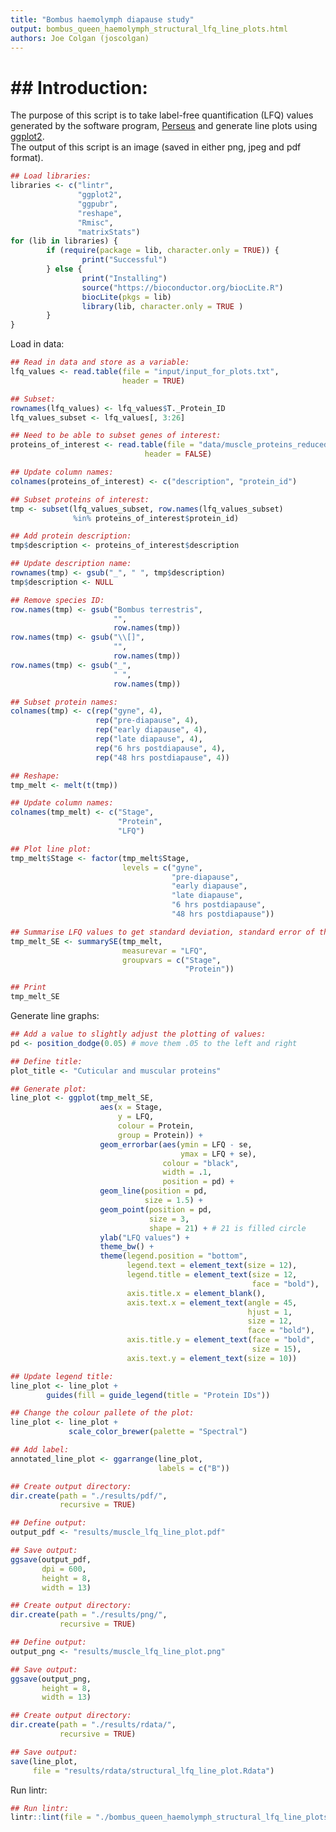 ```yaml
---
title: "Bombus haemolymph diapause study"
output: bombus_queen_haemolymph_structural_lfq_line_plots.html
authors: Joe Colgan (joscolgan)
---
```


## Introduction:
=============

The purpose of this script is to take label-free quantification (LFQ) values generated by the software program, [Perseus](https://www.biochem.mpg.de/5111810/perseus) and generate line plots using [ggplot2](https://ggplot2.tidyverse.org/).  
The output of this script is an image (saved in either png, jpeg and pdf format).

```r
## Load libraries:
libraries <- c("lintr",
               "ggplot2",
               "ggpubr",
               "reshape",
               "Rmisc",
               "matrixStats")
for (lib in libraries) {
        if (require(package = lib, character.only = TRUE)) {
                print("Successful")
        } else {
                print("Installing")
                source("https://bioconductor.org/biocLite.R")
                biocLite(pkgs = lib)
                library(lib, character.only = TRUE )
        }
}
```

Load in data:

```r
## Read in data and store as a variable:
lfq_values <- read.table(file = "input/input_for_plots.txt",
                         header = TRUE)

## Subset:
rownames(lfq_values) <- lfq_values$T._Protein_ID
lfq_values_subset <- lfq_values[, 3:26]

## Need to be able to subset genes of interest:
proteins_of_interest <- read.table(file = "data/muscle_proteins_reduced.txt",
                              header = FALSE)

## Update column names:
colnames(proteins_of_interest) <- c("description", "protein_id")

## Subset proteins of interest:
tmp <- subset(lfq_values_subset, row.names(lfq_values_subset)
              %in% proteins_of_interest$protein_id)

## Add protein description:
tmp$description <- proteins_of_interest$description

## Update description name:
rownames(tmp) <- gsub("_", " ", tmp$description)
tmp$description <- NULL

## Remove species ID:
row.names(tmp) <- gsub("Bombus terrestris",
                       "",
                       row.names(tmp))
row.names(tmp) <- gsub("\\[]",
                       "",
                       row.names(tmp))
row.names(tmp) <- gsub("_",
                       " ",
                       row.names(tmp))

## Subset protein names:
colnames(tmp) <- c(rep("gyne", 4),
                   rep("pre-diapause", 4),
                   rep("early diapause", 4),
                   rep("late diapause", 4),
                   rep("6 hrs postdiapause", 4),
                   rep("48 hrs postdiapause", 4))

## Reshape:
tmp_melt <- melt(t(tmp))

## Update column names:
colnames(tmp_melt) <- c("Stage",
                        "Protein",
                        "LFQ")

## Plot line plot:
tmp_melt$Stage <- factor(tmp_melt$Stage,
                         levels = c("gyne",
                                    "pre-diapause",
                                    "early diapause",
                                    "late diapause",
                                    "6 hrs postdiapause",
                                    "48 hrs postdiapause"))

## Summarise LFQ values to get standard deviation, standard error of the mean and a default (95%) confidence interval:      
tmp_melt_SE <- summarySE(tmp_melt,
                         measurevar = "LFQ",
                         groupvars = c("Stage",
                                       "Protein"))

## Print
tmp_melt_SE
```

Generate line graphs:

```r
## Add a value to slightly adjust the plotting of values:
pd <- position_dodge(0.05) # move them .05 to the left and right

## Define title:
plot_title <- "Cuticular and muscular proteins"

## Generate plot:
line_plot <- ggplot(tmp_melt_SE,
                    aes(x = Stage,
                        y = LFQ,
                        colour = Protein,
                        group = Protein)) +
                    geom_errorbar(aes(ymin = LFQ - se,
                                      ymax = LFQ + se),
                                  colour = "black",
                                  width = .1,
                                  position = pd) +
                    geom_line(position = pd,
                              size = 1.5) +
                    geom_point(position = pd,
                               size = 3,
                               shape = 21) + # 21 is filled circle
                    ylab("LFQ values") +
                    theme_bw() +
                    theme(legend.position = "bottom",
                          legend.text = element_text(size = 12),
                          legend.title = element_text(size = 12,
                                                      face = "bold"),
                          axis.title.x = element_blank(),
                          axis.text.x = element_text(angle = 45,
                                                     hjust = 1,
                                                     size = 12,
                                                     face = "bold"),
                          axis.title.y = element_text(face = "bold",
                                                      size = 15),
                          axis.text.y = element_text(size = 10))

## Update legend title:
line_plot <- line_plot +
        guides(fill = guide_legend(title = "Protein IDs"))

## Change the colour pallete of the plot:
line_plot <- line_plot +
             scale_color_brewer(palette = "Spectral")

## Add label:
annotated_line_plot <- ggarrange(line_plot,
                                 labels = c("B"))

## Create output directory:
dir.create(path = "./results/pdf/",
           recursive = TRUE)

## Define output:
output_pdf <- "results/muscle_lfq_line_plot.pdf"

## Save output:
ggsave(output_pdf,
       dpi = 600,
       height = 8,
       width = 13)

## Create output directory:
dir.create(path = "./results/png/",
           recursive = TRUE)

## Define output:
output_png <- "results/muscle_lfq_line_plot.png"

## Save output:
ggsave(output_png,
       height = 8,
       width = 13)

## Create output directory:
dir.create(path = "./results/rdata/",
           recursive = TRUE)

## Save output:
save(line_plot,
     file = "results/rdata/structural_lfq_line_plot.Rdata")
```

Run lintr:

```r
## Run lintr:
lintr::lint(file = "./bombus_queen_haemolymph_structural_lfq_line_plots.Rmd")
```
